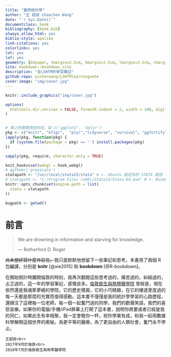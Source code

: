 ```yaml
---
title: "醫學統計學"
author: "王 超辰 Chaochen Wang"
date: "`r Sys.Date()`"
documentclass: book
bibliography: [book.bib]
always_allow_html: yes
biblio-style: apalike
link-citations: yes
colorlinks: yes
lot: yes
lof: yes
geometry: [b5paper, tmargin=2.5cm, bmargin=2.5cm, lmargin=3.5cm, rmargin=2.5cm]
site: bookdown::bookdown_site
description: "在LSHTM的學習筆記"
github-repo: winterwang/LSHTMlearningnote
cover-image: "img/cover.jpg"
---
```


```r
knitr::include_graphics("img/cover.jpg")
```


```r
options(
  htmltools.dir.version = FALSE, formatR.indent = 2, width = 100, digits = 4
)


# 填上你需要用到的包，如 c('ggplot2', 'dplyr')
pkg <- c("knitr", "kfigr",  "plyr","tidyverse", "survival", "ggfortify", "survminer", "haven", "plotly","gridExtra", "Epi", "KMsurv", "gnm", "cmprsk", "mstate", "flexsurv", "splines", "epitools", "shiny", "epiR", "rgl", "ggplot2", "epiDisplay","margins" , "MASS", "psych", "lme4", "nlme", "grid", "sandwich", "kableExtra", "mvtnorm", "scatterplot3d", "car", "ggthemes", "ggsci", "DescTools", "limma", "binomTools", "ggthemr", "BSDA", "lmtest", "FSA", "exact2x2", "dagitty", "ATE", "lmerTest", "tableone", "stargazer","eha", "Hmisc", "ROCR", "PBSmodelling", "LogisticDx", "HLMdiag", "clubSandwich", "codetools", "TailRank", "runjags", "rjags", "R2jags","coda", "ggmcmc", "R2OpenBUGS", "FactoMineR", "factoextra")
lapply(pkg, function(pkg) {
  if (system.file(package = pkg) == '') install.packages(pkg)
})

sapply(pkg, require, character.only = TRUE)

knit_hooks$set(webgl = hook_webgl)
# ggthemr('greyscale')
statapath <- "/usr/local/stata15/stata" # <- Ubuntu 設定你的 STATA 路徑
# statapath <- "C:/Program Files (x86)/Stata15/Stata-64.exe" # <- Windows 設定你的 STATA 路徑
knitr::opts_chunk$set(engine.path = list(
  stata = statapath
))

bugpath <- getwd()
```

# 前言 {-}

> We are drowning in information and starving for knowledge.
>
> --- Rutherford D. Roger


~~尚未想好寫什麼作前言。~~我只是默默地想留下一些筆記和思考。本書用了兩個 R 包編譯，分別是 **knitr**\index{knitr} [@xie2015] 和 **bookdown**\index{bookdown} [@R-bookdown]。

在開始倒計時離開倫敦的時刻，我再次翻閱這些思考過的，痛苦過的，糾結過的，忐忑過的，這一年的學習筆記，感慨良多。[倫敦衛生與熱帶醫學院](https://lshtm.ac.uk/) 曾經是，現在依然還是我魂牽夢繞的學院，它的歷史積澱，它的小巧精緻，在它的樓道里度過的每一天都是那麼的充實而值得感動。這本書不僅僅是我的統計學學習的心路歷程，還傾注了這裡每一位老師，每一個一起奮鬥過的同學，我們的歡聲笑語，我們的喜怒哀樂。如果你的電腦/手機/iPad屏幕上打開了這本書，說明你將要或者已經是我的同仁，如果此生有幸相聚，我一定會敬你一杯。祝你學業有成，和我一起用數據科學解開這個世界的奧秘。為更平等的醫療，為了更自由的人類社會，奮鬥永不停止。



```block2
王超辰<br>
2017年9月於倫敦<br>
2018年7月於倫敦衛生與熱帶醫學院
```
